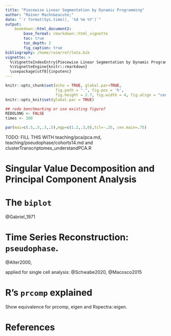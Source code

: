 ```yaml
---
title: "Piecewise Linear Segmentation by Dynamic Programming"
author: "Rainer Machn&eacute;"
date: "`r format(Sys.time(), '%d %m %Y')`"
output:
    bookdown::html_document2:
        base_format: rmarkdown::html_vignette
        toc: true
        toc_depth: 2
        fig_caption: true
bibliography: /home/raim/ref/tata.bib
vignette: >
  %\VignetteIndexEntry{Piecewise Linear Segmentation by Dynamic Programming}
  %\VignetteEngine{knitr::rmarkdown}
  \usepackage[utf8]{inputenc}
---
```


```r
knitr::opts_chunk$set(echo = TRUE, global.par=TRUE,
                      fig.path = ".", fig.pos = 'h',
                      fig.height = 2.7, fig.width = 4, fig.align = "center")
knitr::opts_knit$set(global.par = TRUE)

## redo benchmarking or use existing figure?
REDOLONG <- FALSE
times <- 100
```

```r
par(mai=c(.5,.5,.3,.5),mgp=c(1.2,.3,0),tcl=-.25, cex.main=.75)
```

$$
\newcommand{\Ell}{\mathcal{L}}
\newcommand{\jump}{\mathcal{J}}
\newcommand{\Var}{\mathrm{Var}}
\newcommand{\Cov}{\mathrm{Cov}}
\newcommand{\lmax}{\ell_\text{max}}
\newcommand{\lmin}{\ell_\text{min}}
\newcommand{\def}{\stackrel{\mathrm{def}}{=}}
$$

TODO: FILL THIS WITH teaching/pca/pca.md, teaching/pseudophase/cohorts14.md and clusterTranscriptomes_understandPCA.R

# Singular Value Decomposition and Principal Component Analysis

# The `biplot`

@Gabriel_1971


# Time Series Reconstruction: `pseudophase`.

@Alter2000,

applied for single cell analysis: @Schwabe2020, @Macosco2015


# R's `prcomp` explained

Show equivalence for prcomp, eigen and Rspectra::eigen.


# References

